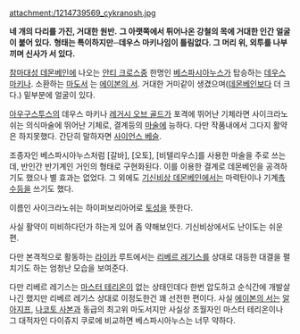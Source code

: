 attachment:/1214739569_cykranosh.jpg


'''네 개의 다리를 가진, 거대한 원반.'''
'''그 아랫쪽에서 튀어나온 강철의 목에 거대한 인간 얼굴이 붙어 있다.'''
'''형태는 특이하지만─데우스 마키나임이 틀림없다. 그 머리 위, 외투를 나부끼며 신사가 서 있다.'''


[[참마대성 데몬베인]]에 나오는 [[안티 크로스]]중 한명인 [[베스파시아누스]]가 탑승하는 [[데우스 마키나]]. 소환하는 [[마도서]] 는 [[에이본의 서]]. 거대한 거미같이 생겼으며([[데몬베인]]보다 더 크다.) 밑부분에 얼굴이 있다.

[[아우구스투스]]의 데우스 마키나 [[레거시 오브 골드]]가 포격에 뛰어난 기체라면 사이크라노쉬는 의식마술에 뛰어난 기체로, 결계등의 [[마술]]에 능하다. 다만 작품내에서 그다지 활약은 하지못했다.
간단히 말하자면 [[사이언스 베슬]]. 

조종자인 베스파시아누스처럼 [갈바], [오토], [비텔리우스]를 사용한 마술을 주로 쓰는데, 반인간 반기계인 거인의 형태로 구현화된다. 이를 이용한 결계로 데몬베인을 공격하기도 했으나 별 효과는 없었다. 그 외에도 [[기신비상 데몬베인]]에서는 마력탄이나 기계[[촉수]]등을 쓰기도 했다.

이름인 사이크라노쉬는 하이퍼보리아어로 [[토성]]을 뜻한다.

사실 활약이 미비하다던가 하는게 있어 좀 약해보인다. 기신비상에서도 난이도는 쉬운편.

다만 본격적으로 활동하는 [[라이카]] 루트에서는 [[리베르 레기스]]를 상대로 대등한 대결을 펼치기도 하는 엄청난 모습을 보여준다.

다만 리베르 레기스는 [[마스터 테리온]]이 없는 상태인데다 한번 압도하고 순식간에 개발살나긴 했지만 리베르 레기스 상대로 이정도한건 꽤 선전한 편이다. 사실 [[에이본의 서]]는 [[알 아지프]], [[나코토 사본]]과 동급의 최고위 마도서지만 사실상 초월자인 마스터 테리온이나 그 대적자인 다이쥬지 쿠로에 비교하면 베스파시아누스는 너무 약하다.

